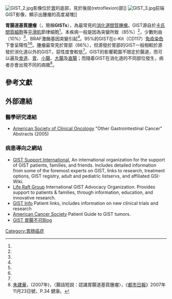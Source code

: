{{medical}}
{{Infobox medical condition
|  Name           = 胃腸道基質腫瘤
|  Image          = Gastric GIST (1).jpg
|  Caption        = [[胃|胃]]部胃腸道基質腫瘤之組織病理影像（以蘇木精伊紅著色顯示）
| field = [[肿瘤学|肿瘤学]]
|  DiseasesDB     = 33849
|  ICD10          = {{ICD10|D37}}
|  ICD9           = 
|  ICDO           = {{ICDO|8936|0}} - {{ICDO|8936|3}}|
  OMIM           = 606764
|  MedlinePlus    = 
|  eMedicineSubj  = 
|  eMedicineTopic = 
|  MeshID         = D046152 
}}
[[File:GIST_2.jpg|right]]影像位於[[胃|胃]]的底部，見於後屈(retroflexion)部]]
[[File:GIST_3.jpg|right]]前端GIST影像，顯示出腫瘤的高度凝塊]]

'''胃腸道基質腫瘤'''（{{lang|en|Gastrointestinal stromal tumor}}，簡稱'''GISTs'''），為最常見的[[消化道|消化道]][[间充质|間質]][[贅生物|腫瘤]]。GIST源自於[[卡氏間質細胞|卡氏間質細胞]]等[[平滑肌|平滑肌]]節律細胞<ref name="DeVita_2011_9" />。本疾病一般是因為{{tsl|en|KIT (gene)|KIT (基因)|KIT基因}}突變所致（85%）<ref name="DeVita_2011_9" />，少數則由{{tsl|en|PDGFRA|PDGFRA}}（10%）<ref name="DeVita_2011_9" />、BRAF激酶基因突變引起<ref name="DeVita_2011_9" />。95%的GIST在c-Kit（CD117）[[免疫組織化學|免疫染色]]下會呈陽性<ref name="DeVita_2011_9" /><ref name="Miettinen2006"/>。腫瘤最常見於胃部（66%），但源發於胃部的GIST一般相較於源發於消化道以外的GIST，惡性度會較低<ref name="Miettinen2006"/>。GIST的影響範圍不限定於腸道，而可以遍及[[食道|食道]]、[[胃|胃]]、[[小腸|小腸]]、[[大腸|大腸]]及[[直腸|直腸]]；而隨着GIST在消化道的不同部位發生，病者亦會出現不同的病徵<ref>[[朱建華|朱建華]]，(2007年)，〈腸話短說：認識胃腸道基質腫瘤〉，《[[都市日報|都市日報]]》2007年11月23日號，P.34 健康。</ref>。

==參考文獻==
{{reflist|2|refs=
<--This reference list is organized alphanumerically by arbitrary ref name-->
<ref name="DeVita_2011_9">{{Cite book | last=Demetri | first=G., chapter author |author2=DeVita, L |author3=Lawrence, TS |author4= Rosenberg, SA., editors  |title=DeVita, Hellman, and Rosenberg's Cancer: Principles and Practice of Oncology | publisher= | year=2011 |chapter=Chapter 87 |edition=9th |isbn= 978-1-4511-0545-2}}</ref>
<ref name="Miettinen2006">{{cite journal|vauthors=Miettinen M, Lasota J |title=Gastrointestinal stromal tumors: review on morphology, molecular pathology, prognosis, and differential diagnosis |url=https://archive.org/details/sim_archives-of-pathology-laboratory-medicine_2006-10_130_10/page/1466 |journal=Arch Pathol Lab Med |volume=130 |issue=10 |pages=1466–78 |year=2006 |pmid=17090188|doi=10.1043/1543-2165(2006)130[1466:GSTROM]2.0.CO;2}}</ref>
}}

==外部連結==
<div class="references-small">
=== 醫學研究連結 ===
* [http://www.asco.org/ac/1,1003,_12-002626-00_18-0034-00_19-0029,00.asp  American Society of Clinical Oncology]{{dead link|date=2018年4月 |bot=InternetArchiveBot |fix-attempted=yes }}  "Other Gastrointestinal Cancer" Abstracts (2005)
=== 病患導向之網站 ===
* [http://www.gistsupport.org/ GIST Support International], An international organization for the support of GIST patients, families, and friends. Includes detailed information from some of the foremost experts on GIST, links to research, treatment options, GIST registry, adult and pediatric listservs, and affiliated GSI-Wiki. 
*[https://web.archive.org/web/20050920044029/http://www.liferaftgroup.org/ Life Raft Group] International GIST Advocacy Organization. Provides support to patients & families, through information, education, and innovative research.
* [http://www.gistinfo.org/ GIST Info] Patient links, includes information on new clinical trials and research
*[https://web.archive.org/web/20051125041205/http://www.cancer.org/docroot/CRI/CRI_2_3x.asp?rnav=cridg&dt=81 American Cancer Society] Patient Guide to GIST tumors.
* [https://web.archive.org/web/20100630065809/http://health.chinatimes.com/blog/gist/ GIST 胃腸不可Blog]
<references />
</div>

{{消化系统肿瘤}}
{{Cell_surface_receptor_deficiencies}}

[[Category:胃肠癌症|Category:胃肠癌症]]